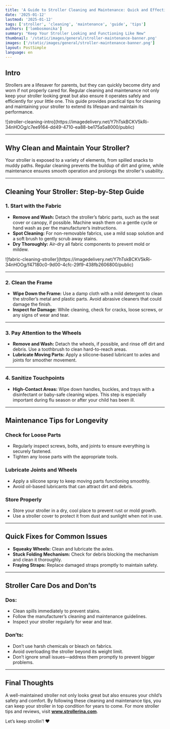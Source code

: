```yaml
---
title: 'A Guide to Stroller Cleaning and Maintenance: Quick and Effective Tips'
date: '2025-01-12'
lastmod: '2025-01-12'
tags: ['stroller', 'cleaning', 'maintenance', 'guide', 'tips']
authors: ['lombosmonika']
summary: "Keep Your Stroller Looking and Functioning Like New"
thumbnail: '/static/images/general/stroller-maintenance-banner.png'
images: ['/static/images/general/stroller-maintenance-banner.png']
layout: PostSimple
language: en
---
```


## Intro

Strollers are a lifesaver for parents, but they can quickly become dirty and worn if not properly cared for. Regular cleaning and maintenance not only keep your stroller looking great but also ensure it operates safely and efficiently for your little one. This guide provides practical tips for cleaning and maintaining your stroller to extend its lifespan and maintain its performance.

<div className="align-center flex flex-col justify-center gap-0 md:flex-row md:gap-4">
    ![stroller-cleaning-intro](https://imagedelivery.net/Y7hTskBCKV5kRi-34nHOOg/c7ee9164-dd49-4710-ea88-be175a5a8000/public)
</div>

---

## Why Clean and Maintain Your Stroller?

Your stroller is exposed to a variety of elements, from spilled snacks to muddy paths. Regular cleaning prevents the buildup of dirt and grime, while maintenance ensures smooth operation and prolongs the stroller's usability.

---

## Cleaning Your Stroller: Step-by-Step Guide

### 1. **Start with the Fabric**

- **Remove and Wash:** Detach the stroller’s fabric parts, such as the seat cover or canopy, if possible. Machine wash them on a gentle cycle or hand wash as per the manufacturer’s instructions.
- **Spot Cleaning:** For non-removable fabrics, use a mild soap solution and a soft brush to gently scrub away stains.
- **Dry Thoroughly:** Air-dry all fabric components to prevent mold or mildew.

<div className="align-center flex flex-col justify-center gap-0 md:flex-row md:gap-4">
    ![fabric-cleaning-stroller](https://imagedelivery.net/Y7hTskBCKV5kRi-34nHOOg/f47180c0-9d00-4cfc-29f9-438fb2606800/public)
</div>

---

### 2. **Clean the Frame**

- **Wipe Down the Frame:** Use a damp cloth with a mild detergent to clean the stroller’s metal and plastic parts. Avoid abrasive cleaners that could damage the finish.
- **Inspect for Damage:** While cleaning, check for cracks, loose screws, or any signs of wear and tear.

---

### 3. **Pay Attention to the Wheels**

- **Remove and Wash:** Detach the wheels, if possible, and rinse off dirt and debris. Use a toothbrush to clean hard-to-reach areas.
- **Lubricate Moving Parts:** Apply a silicone-based lubricant to axles and joints for smoother movement.

---

### 4. **Sanitize Touchpoints**

- **High-Contact Areas:** Wipe down handles, buckles, and trays with a disinfectant or baby-safe cleaning wipes. This step is especially important during flu season or after your child has been ill.

---

## Maintenance Tips for Longevity

### Check for Loose Parts

- Regularly inspect screws, bolts, and joints to ensure everything is securely fastened.
- Tighten any loose parts with the appropriate tools.

### Lubricate Joints and Wheels

- Apply a silicone spray to keep moving parts functioning smoothly.
- Avoid oil-based lubricants that can attract dirt and debris.

### Store Properly

- Store your stroller in a dry, cool place to prevent rust or mold growth.
- Use a stroller cover to protect it from dust and sunlight when not in use.

---

## Quick Fixes for Common Issues

- **Squeaky Wheels:** Clean and lubricate the axles.
- **Stuck Folding Mechanism:** Check for debris blocking the mechanism and clean it thoroughly.
- **Fraying Straps:** Replace damaged straps promptly to maintain safety.

---

## Stroller Care Dos and Don’ts

### Dos:
- Clean spills immediately to prevent stains.
- Follow the manufacturer’s cleaning and maintenance guidelines.
- Inspect your stroller regularly for wear and tear.

### Don’ts:
- Don’t use harsh chemicals or bleach on fabrics.
- Avoid overloading the stroller beyond its weight limit.
- Don’t ignore small issues—address them promptly to prevent bigger problems.

---

## Final Thoughts

A well-maintained stroller not only looks great but also ensures your child’s safety and comfort. By following these cleaning and maintenance tips, you can keep your stroller in top condition for years to come. For more stroller tips and reviews, visit **www.strollerina.com**.

Let’s keep strollin’! ❤
